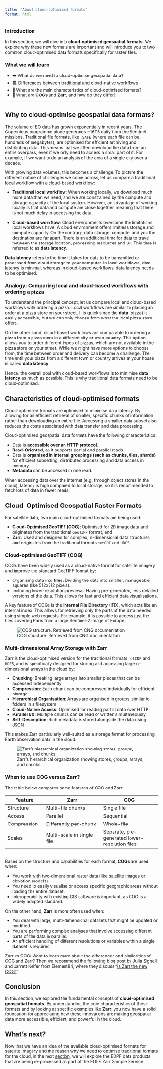 ```yaml
---
title: "About cloud-optimised formats"
format: html
---
```


### Introduction

In this section, we will dive into **cloud-optimised geospatial formats**. We explore why these new formats are important and will introduce you to two common cloud-optimised data formats specifically for raster files.


### What we will learn

- ☁️ What do we need to cloud-optimise geospatial data?
- 🏛️ Differences between traditional and cloud-native workflows
- 📖 What are the main characteristics of cloud-optimised formats?
- 💾 What are **COGs** and **Zarr**, and how do they differ?


<hr>

## Why to cloud-optimise geospatial data formats?
The volume of EO data has grown exponentially in recent years. The Copernicus programme alone generates ~16TB daily from the Sentinel missions. Traditional file formats, like `.SAFE` (where each file can be hundreds of megabytes), are optimised for efficient archiving and distributing data. This means that we often download the data from an entire overpass, even if we only need to access a small part of it. For example, if we want to do an analysis of the area of a single city over a decade.  

With growing data volumes, this becomes a challenge. To picture the different nature of challenges we come across, let us compare a traditional local workflow with a cloud-based workflow:

- **Traditional local workflow**: When working locally, we download much more data than we need, and we are constrained by the compute and storage capacity of the local system. However, an advantage of working locally is that data and compute are close together, meaning that there is not much delay in accessing the data.

- **Cloud-based workflow**: Cloud environments overcome the limitations local workflows have. A cloud environment offers limitless storage and compute capacity. On the contrary, data storage, compute, and you the destination are far apart. There is an additional time for data to travel between the storage location, processing resources and us. This time is referred to as **data latency**.

::: {.callout-note}
**Data latency** refers to the time it takes for data to be transmitted or processed from cloud storage to your computer. In local workflows, data latency is minimal, whereas in cloud-based workflows, data latency needs to be optimised.
:::

### Analogy: Comparing local and cloud-based workflows with ordering a pizza
To understand the principal concept, let us compare local and cloud-based workflows with ordering a pizza. Local workflows are similar to placing an order at a pizza store on your street. It is quick since the **data** (pizza) is easily accessible, but we can only choose from what the local pizza store offers.

On the other hand, cloud-based workflows are comparable to ordering a pizza from a pizza store in a different city or even country. This option allows you to order different types of pizzas, which are not available in the pizza store on your street. While we might have more options to choose from, the time between order and delivery can become a challenge. The time until your pizza from a different town or country arrives at your house is called **data latency**.

Hence, the overall goal with cloud-based workflows is to minimise **data latency** as much as possible. This is why traditional data formats need to be cloud-optimised.

## Characteristics of cloud-optimised formats
Cloud-optimised formats are optimised to minimise data latency. By allowing for an efficient retrieval of smaller, specific chunks of information rather than downloading an entire file. Accessing a smaller data subset also reduces the costs associated with data transfer and data processing.

Cloud-optimised geospatial data formats have the following characteristics:

- Data is **accessible over an HTTP protocol**.
- **Read-Oriented**, as it supports partial and parallel reads.
- Data is **organised in internal groupings (such as chunks, tiles, shards)** for efficient subsetting, distributed processing and data access in memory.
- **Metadata** can be accessed in one read.

::: {.callout-note}
When accessing data over the internet (e.g. through object stores in the cloud), latency is high compared to local storage, so it is recommended to fetch lots of data in fewer reads.
:::

## Cloud-Optimised Geospatial Raster Formats
For satellite data, two main cloud-optimised formats are being used:

- **Cloud-Optimised GeoTIFF (COG)**: Optimised for 2D image data and originates from the traditional `GeoTIFF` format, and
- **Zarr**: Used and designed for complex, n-dimensional data structures and originates from the traditional formats `netCDF` and `HDF5`.

### Cloud-optimised GeoTIFF (COG)
COGs have been widely used as a cloud-native format for satellite imagery and improve the standard GeoTIFF format by:

- Organising data into **tiles**: Dividing the data into smaller, manageable squares (like 512x512 pixels).
- Including lower-resolution previews: Having pre-generated, less detailed versions of the data. This allows for fast and efficient data visualisations.

A key feature of COGs is the **Internal File Directory** (IFD), which acts like an internal index. This allows for retrieving only the parts of the data needed using simple web requests. For example, it is possible to access just the tiles covering Paris from a large Sentinel-2 image of Europe.

![COG structure. Retrieved from CNG documentation](img/cogtiff.png)

### Multi-dimensional Array Storage with Zarr
Zarr is the cloud-optimised version for the traditional formats `netCDF` and `HDF5`, and is specifically designed for storing and accessing large n-dimensional arrays in the cloud by:

- **Chunking**: Breaking large arrays into smaller pieces that can be accessed independently
- **Compression**: Each chunk can be compressed individually for efficient storage
- **Hierarchical Organisation**: Arrays are organised in groups, similar to folders in a filesystem
- **Cloud-Native Access**: Optimised for reading partial data over HTTP
- **Parallel I/O**: Multiple chunks can be read or written simultaneously
- **Self-Description**: Rich metadata is stored alongside the data using JSON

This makes Zarr particularly well-suited as a storage format for processing Earth observation data in the cloud.

![Zarr's hierarchical organization showing stores, groups, arrays, and chunks](img/zarr-terminology-hierarchy.png)

### When to use COG versus Zarr?
The table below compares some features of COG and Zarr:

| Feature | Zarr | COG |
|------|---------|---------|
| Structure | Multi-file chunks | Single file |
| Access | Parallel | Sequential |
| Compression | Differently per-chunk | Whole-file |
| Scales | Multi-scale in single file | Separate, pre-generated lower-resolution files |

<br>
Based on the structure and capabilities for each format, **COGs** are used when:

- You work with two-dimensional raster data (like satellite images or elevation models)
- You need to easily visualise or access specific geographic areas without loading the entire dataset.
- Interoperability with existing GIS software is important, as COG is a widely adopted standard.

On the other hand, **Zarr** is more often used when:

- You deal with large, multi-dimensional datasets that might be updated or modified.
- You are performing complex analyses that involve accessing different parts of the data in parallel.
- An efficient handling of different resolutions or variables within a single dataset is required.

::: {.callout-note}
Zarr vs COG: Want to learn more about the differences and similarities of COG and Zarr? Then we recommend the following blog post by Julia Signell and Jarrett Keifer from Element84, where they discuss "[Is Zarr the new COG?](https://element84.com/software-engineering/is-zarr-the-new-cog/)"
:::

## Conclusion
In this section, we explored the fundamental concepts of **cloud-optimised geospatial formats**. By understanding the core characteristics of these formats and by looking at specific examples like **Zarr**, you now have a solid foundation for appreciating how these innovations are making geospatial data more accessible, efficient, and powerful in the cloud.

## What's next?
Now that we have an idea of the available cloud-optimised formats for satellite imagery and the reason why we need to optimise traditional formats for the cloud, in the next [section](./13_overview_eopf_datasets.qmd), we will explore the EOPF data products that are being re-processed as part of the EOPF Zarr Sample Service.